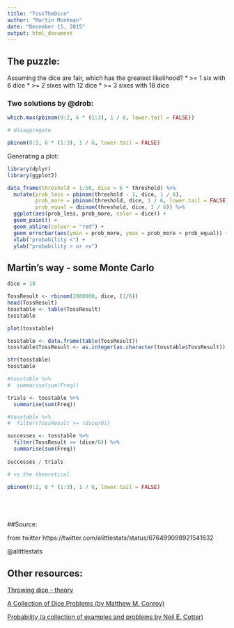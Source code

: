 ```yaml
---
title: "TossTheDice"
author: "Martin Monkman"
date: "December 15, 2015"
output: html_document
---
```


## The puzzle:

Assuming the dice are fair, which has the greatest likelihood?
* >= 1 six with 6 dice
* >= 2 sixes with 12 dice
* >= 3 sixes with 18 dice



### Two solutions by @drob:

```r

which.max(pbinom(0:2, 6 * (1:3), 1 / 6, lower.tail = FALSE))

# disaggregate

pbinom(0:2, 6 * (1:3), 1 / 6, lower.tail = FALSE)


```

Generating a plot:

```r

library(dplyr)
library(ggplot2)

data_frame(threshold = 1:50, dice = 6 * threshold) %>%
  mutate(prob_less = pbinom(threshold - 1, dice, 1 / 6), 
         prob_more = pbinom(threshold, dice, 1 / 6, lower.tail = FALSE),
         prob_equal = dbinom(threshold, dice, 1 / 6)) %>%
  ggplot(aes(prob_less, prob_more, color = dice)) +
  geom_point() +
  geom_abline(colour = "red") +
  geom_errorbar(aes(ymin = prob_more, ymax = prob_more + prob_equal)) +
  xlab("probability <") +
  ylab("probability > or >=")

```

## Martin's way - some Monte Carlo



```r


dice = 18

TossResult <- rbinom(2000000, dice, (1/6))
head(TossResult)
tosstable <- table(TossResult)
tosstable

plot(tosstable)

tosstable <- data.frame(table(TossResult))
tosstable$TossResult <- as.integer(as.character(tosstable$TossResult))

str(tosstable)
tosstable

#tosstable %>%
#  summarise(sum(Freq))

trials <- tosstable %>%
  summarise(sum(Freq))

#tosstable %>% 
#  filter(TossResult >= (dice/6)) 

successes <- tosstable %>% 
  filter(TossResult >= (dice/6)) %>%
  summarise(sum(Freq))
  
successes / trials

# vs the theoretical

pbinom(0:2, 6 * (1:3), 1 / 6, lower.tail = FALSE)






```


##Source: 

from twitter
https://twitter.com/alittlestats/status/676499098921541632

@alittlestats


## Other resources:

[Throwing dice - theory](http://gwydir.demon.co.uk/jo/probability/calcdice.htm)

[A Collection of Dice Problems (by Matthew M. Conroy)](http://www.madandmoonly.com/doctormatt/mathematics/dice1.pdf)

[Probability (a collection of examples and problems by Neil E. Cotter)](http://www.ece.utah.edu/eceCTools/Probability/_Probability.htm)

